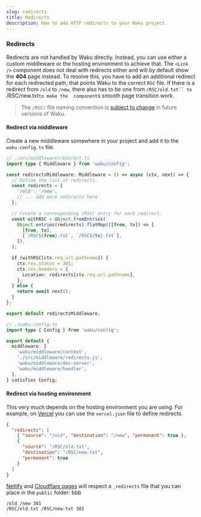 ```yaml
---
slug: redirects
title: Redirects
description: How to add HTTP redirects to your Waku project.
---
```


### Redirects

Redirects are not handled by Waku directly. Instead, you can use either a custom middleware or the hosting environment to achieve that. The `<Link />` component does not deal with redirects either and will by default show the **404** page instead. To resolve this, you have to add an additional redirect for each redirected path, that points Waku to the correct `RSC` file. If there is a redirect from `/old` to `/new`, there also has to be one from `/RSC/old.txt`` to `/RSC/new.txt`to make the `<Link />` component`s smooth page transition work.

> The `/RSC/` file naming convention is [subject to change](https://github.com/dai-shi/waku/discussions/929#discussioncomment-10825975) in future versions of Waku.

#### Redirect via middleware

Create a new middleware somewhere in your project and add it to the `waku.config.ts` file.

```typescript
// ./src/middleware/redirect.ts
import type { Middleware } from 'waku/config';

const redirectsMiddleware: Middleware = () => async (ctx, next) => {
  // Define the list of redirects.
  const redirects = {
    '/old': '/new',
    // ... add more redirects here
  };

  // Create a corresponding /RSC/ entry for each redirect.
  const withRSC = Object.fromEntries(
    Object.entries(redirects).flatMap(([from, to]) => [
      [from, to],
      [`/RSC${from}.txt`, `/RSC${to}.txt`],
    ]),
  );

  if (withRSC[ctx.req.url.pathname]) {
    ctx.res.status = 301;
    ctx.res.headers = {
      Location: redirects[ctx.req.url.pathname],
    };
  } else {
    return await next();
  }
};

export default redirectsMiddleware;
```

```typescript
// ./waku.config.ts
import type { Config } from 'waku/config';

export default {
  middleware: [
    'waku/middleware/context',
    './src/middleware/redirects.js',
    'waku/middleware/dev-server',
    'waku/middleware/handler',
  ],
} satisfies Config;
```

#### Redirect via hosting environment

This very much depends on the hosting environment you are using. For example, on [Vercel](https://vercel.com/docs/projects/project-configuration#redirects) you can use the `vercel.json` file to define redirects.

```json
{
  "redirects": [
    { "source": "/old", "destination": "/new", "permanent": true },
    {
      "source": "/RSC/old.txt",
      "destination": "/RSC/new.txt",
      "permanent": true
    }
  ]
}
```

[Netlify](https://docs.netlify.com/routing/redirects/#syntax-for-the-redirects-file) and [Cloudflare pages](https://developers.cloudflare.com/pages/configuration/redirects/) will respect a `_redirects` file that you can place in the `public` folder:
bbb

```
/old /new 301
/RSC/old.txt /RSC/new.txt 301
```
